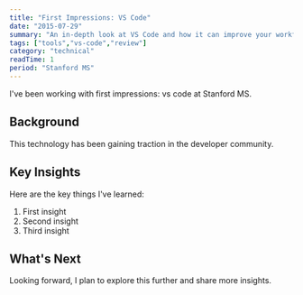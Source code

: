 ```yaml
---
title: "First Impressions: VS Code"
date: "2015-07-29"
summary: "An in-depth look at VS Code and how it can improve your workflow."
tags: ["tools","vs-code","review"]
category: "technical"
readTime: 1
period: "Stanford MS"
---
```


I've been working with first impressions: vs code at Stanford MS.

## Background

This technology has been gaining traction in the developer community.

## Key Insights

Here are the key things I've learned:

1. First insight
2. Second insight
3. Third insight

## What's Next

Looking forward, I plan to explore this further and share more insights.


